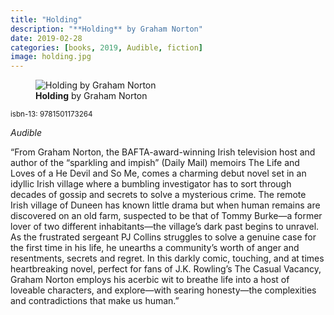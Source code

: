```yaml
---
title: "Holding"
description: "**Holding** by Graham Norton"
date: 2019-02-28
categories: [books, 2019, Audible, fiction]
image: holding.jpg
---
```

![**Holding** by Graham Norton](holding.jpg){fig-align="left"}

<sup>isbn-13: 9781501173264</sup>

*Audible*

"From Graham Norton, the BAFTA-award-winning Irish television host and
author of the “sparkling and impish” (Daily Mail) memoirs The Life and
Loves of a He Devil and So Me, comes a charming debut novel set in an
idyllic Irish village where a bumbling investigator has to sort through
decades of gossip and secrets to solve a mysterious crime. The remote Irish
village of Duneen has known little drama but when human remains are
discovered on an old farm, suspected to be that of Tommy Burke—a former
lover of two different inhabitants—the village’s dark past begins to
unravel. As the frustrated sergeant PJ Collins struggles to solve a genuine
case for the first time in his life, he unearths a community’s worth of
anger and resentments, secrets and regret. In this darkly comic, touching,
and at times heartbreaking novel, perfect for fans of J.K. Rowling’s The
Casual Vacancy, Graham Norton employs his acerbic wit to breathe life into
a host of loveable characters, and explore—with searing honesty—the
complexities and contradictions that make us human."